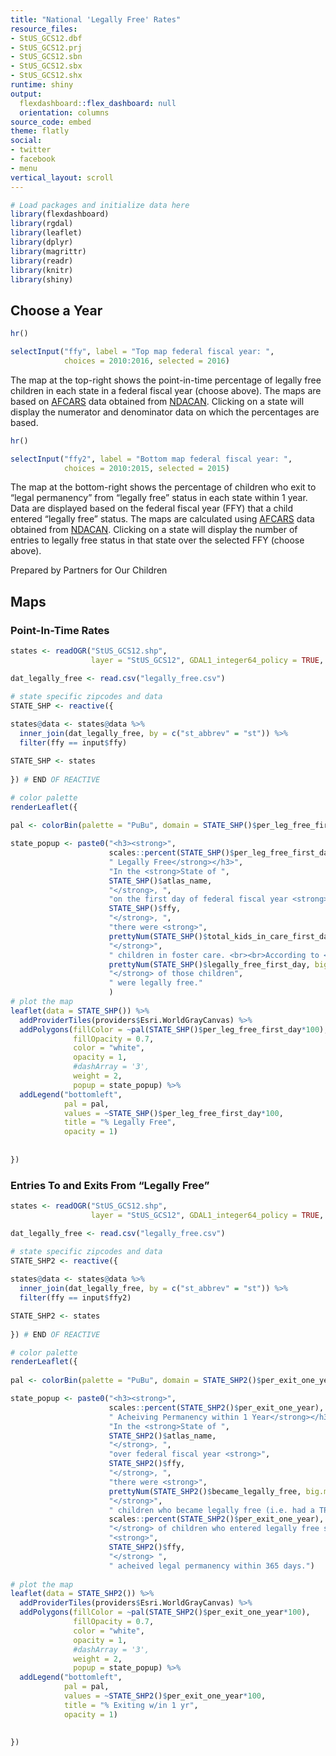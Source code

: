 ```yaml
---
title: "National 'Legally Free' Rates"
resource_files:
- StUS_GCS12.dbf
- StUS_GCS12.prj
- StUS_GCS12.sbn
- StUS_GCS12.sbx
- StUS_GCS12.shx
runtime: shiny
output:
  flexdashboard::flex_dashboard: null
  orientation: columns
source_code: embed
theme: flatly
social:
- twitter
- facebook
- menu
vertical_layout: scroll
---
```

  
  
```r
# Load packages and initialize data here
library(flexdashboard)
library(rgdal)
library(leaflet)
library(dplyr)
library(magrittr)
library(readr)
library(knitr)
library(shiny)
```


Choose a Year {.sidebar}
-------------------------------------
```r
hr()

selectInput("ffy", label = "Top map federal fiscal year: ",
            choices = 2010:2016, selected = 2016)

```

The map at the top-right shows the point-in-time percentage of legally free children in each state in a federal fiscal year (choose above). The maps are based on [AFCARS](https://www.acf.hhs.gov/cb/research-data-technology/reporting-systems/afcars) data obtained from [NDACAN](https://www.ndacan.cornell.edu/). Clicking on a state will display the numerator and denominator data on which the percentages are based. 

```r
hr()

selectInput("ffy2", label = "Bottom map federal fiscal year: ",
            choices = 2010:2015, selected = 2015)

```

The map at the bottom-right shows the percentage of children who exit to "legal permanency" from "legally free" status in each state within 1 year. Data are displayed based on the federal fiscal year (FFY) that a child entered "legally free" status. The maps are calculated using [AFCARS](https://www.acf.hhs.gov/cb/research-data-technology/reporting-systems/afcars) data obtained from [NDACAN](https://www.ndacan.cornell.edu/). Clicking on a state will display the number of entries to legally free status in that state over the selected FFY (choose above).


Prepared by Partners for Our Children

Maps
-------------------------------------
    
### Point-In-Time Rates
    
```r
states <- readOGR("StUS_GCS12.shp",
                  layer = "StUS_GCS12", GDAL1_integer64_policy = TRUE, verbose = FALSE)

dat_legally_free <- read.csv("legally_free.csv")

# state specific zipcodes and data
STATE_SHP <- reactive({
  
states@data <- states@data %>%
  inner_join(dat_legally_free, by = c("st_abbrev" = "st")) %>%
  filter(ffy == input$ffy)

STATE_SHP <- states
  
}) # END OF REACTIVE

# color palette
renderLeaflet({
  
pal <- colorBin(palette = "PuBu", domain = STATE_SHP()$per_leg_free_first_day*100, bins = 8)

state_popup <- paste0("<h3><strong>",
                      scales::percent(STATE_SHP()$per_leg_free_first_day),
                      " Legally Free</strong></h3>",
                      "In the <strong>State of ", 
                      STATE_SHP()$atlas_name,
                      "</strong>, ",
                      "on the first day of federal fiscal year <strong>", 
                      STATE_SHP()$ffy, 
                      "</strong>, ",
                      "there were <strong>",
                      prettyNum(STATE_SHP()$total_kids_in_care_first_day, big.mark = ","),
                      "</strong>",
                      " children in foster care. <br><br>According to <a href='https://www.acf.hhs.gov/cb/research-data-technology/reporting-systems/afcars'>AFCARS</a> data, <strong>",
                      prettyNum(STATE_SHP()$legally_free_first_day, big.mark = ","),
                      "</strong> of those children",
                      " were legally free."
                      )
# plot the map
leaflet(data = STATE_SHP()) %>%
  addProviderTiles(providers$Esri.WorldGrayCanvas) %>% 
  addPolygons(fillColor = ~pal(STATE_SHP()$per_leg_free_first_day*100), 
              fillOpacity = 0.7, 
              color = "white",
              opacity = 1,
              #dashArray = '3',
              weight = 2, 
              popup = state_popup) %>%
  addLegend("bottomleft", 
            pal = pal, 
            values = ~STATE_SHP()$per_leg_free_first_day*100,
            title = "% Legally Free",
            opacity = 1)
  
  
})
```
    
### Entries To and Exits From "Legally Free"

```r
states <- readOGR("StUS_GCS12.shp",
                  layer = "StUS_GCS12", GDAL1_integer64_policy = TRUE, verbose = FALSE)

dat_legally_free <- read.csv("legally_free.csv")

# state specific zipcodes and data
STATE_SHP2 <- reactive({
  
states@data <- states@data %>%
  inner_join(dat_legally_free, by = c("st_abbrev" = "st")) %>%
  filter(ffy == input$ffy2)

STATE_SHP2 <- states
  
}) # END OF REACTIVE

# color palette
renderLeaflet({
  
pal <- colorBin(palette = "PuBu", domain = STATE_SHP2()$per_exit_one_year*100, bins = 8)

state_popup <- paste0("<h3><strong>",
                      scales::percent(STATE_SHP2()$per_exit_one_year),
                      " Acheiving Permanency within 1 Year</strong></h3>",
                      "In the <strong>State of ", 
                      STATE_SHP2()$atlas_name,
                      "</strong>, ",
                      "over federal fiscal year <strong>", 
                      STATE_SHP2()$ffy, 
                      "</strong>, ",
                      "there were <strong>",
                      prettyNum(STATE_SHP2()$became_legally_free, big.mark = ","),
                      "</strong>",
                      " children who became legally free (i.e. had a TPR against both parents). <br><br>According to <a href='https://www.acf.hhs.gov/cb/research-data-technology/reporting-systems/afcars'>AFCARS</a> data, <strong>",
                      scales::percent(STATE_SHP2()$per_exit_one_year),
                      "</strong> of children who entered legally free status in ",
                      "<strong>", 
                      STATE_SHP2()$ffy, 
                      "</strong> ",
                      " acheived legal permanency within 365 days.")
                      
# plot the map
leaflet(data = STATE_SHP2()) %>%
  addProviderTiles(providers$Esri.WorldGrayCanvas) %>% 
  addPolygons(fillColor = ~pal(STATE_SHP2()$per_exit_one_year*100), 
              fillOpacity = 0.7, 
              color = "white",
              opacity = 1,
              #dashArray = '3',
              weight = 2, 
              popup = state_popup) %>%
  addLegend("bottomleft", 
            pal = pal, 
            values = ~STATE_SHP2()$per_exit_one_year*100,
            title = "% Exiting w/in 1 yr",
            opacity = 1)
  
  
})
```

